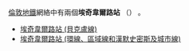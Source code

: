 [[倫敦地鐵|倫敦地鐵]]網絡中有兩個'''埃奇韋爾路站''' （{{lang-en|'''Edgware Road tube station'''}}） 。
*[[埃奇韋爾路站_(貝克盧線)|埃奇韋爾路站 (貝克盧線)]]
*[[埃奇韋爾路站_(環線、區域線和漢默史密斯及城市線)|埃奇韋爾路站 (環線、區域線和漢默史密斯及城市線)]]
{{disambig|Cat=六字消歧义}}